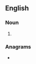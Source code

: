 {{also|épha}}
==English==

===Noun===
{{en-noun}}

# {{lb|en|historical|_|units of measure}} {{alternative spelling of|en|ephah}}

===Anagrams===
* {{anagrams|en|a=aehp|HAPE|HEPA|heap|hep A}}